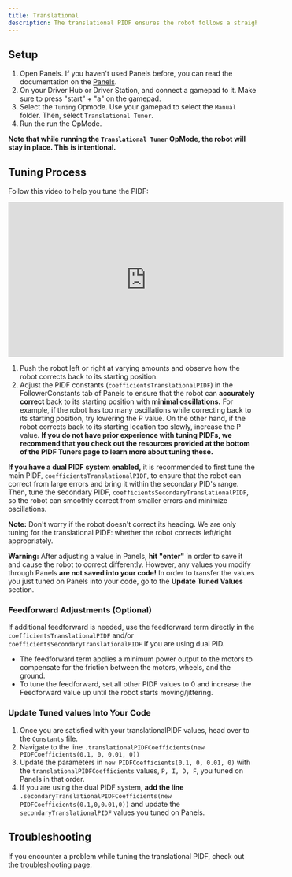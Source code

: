 ```yaml
---
title: Translational
description: The translational PIDF ensures the robot follows a straight path without lateral deviation.
---
```


## Setup 

1. Open Panels. If you haven't used Panels before, you can read the documentation on the [Panels](https://panels.bylazar.com/docs/com.bylazar.configurables/).
2. On your Driver Hub or Driver Station, and connect a gamepad to it. Make sure to press "start" + "a" on the gamepad. 
3. Select the `Tuning` Opmode. Use your gamepad to select the `Manual` folder. Then, select `Translational Tuner`.
4. Run the run the OpMode.

**Note that while running the `Translational Tuner` OpMode, the robot will stay in place. This is intentional.**

## Tuning Process
Follow this video to help you tune the PIDF: 
<iframe width="560" height="315" 
src="https://www.youtube.com/embed/cJi_QOMCTmo?si=5z9Z1m5j6dFtDoyS" 
title="YouTube video player" frameBorder="0" allow="accelerometer; autoplay; 
clipboard-write; encrypted-media; gyroscope; picture-in-picture; 
web-share" referrerPolicy="strict-origin-when-cross-origin" allowFullScreen></iframe>

1. Push the robot left or right at varying amounts and observe how the robot corrects back to its starting position. 
2. Adjust the PIDF constants (`coefficientsTranslationalPIDF`) in the FollowerConstants tab of Panels to ensure that the robot can **accurately correct** back to its starting position with **minimal oscillations.** For example, if the robot has too many oscillations while correcting back to its starting position, try lowering the P value. On the other hand, if the robot corrects back to its starting location too slowly, increase the P value. 
**If you do not have prior experience with tuning PIDFs, we recommend that you check out the resources provided at the bottom of the PIDF Tuners page to learn more about tuning these.**

**If you have a dual PIDF system enabled,** it is recommended to first tune the main PIDF, `coefficientsTranslationalPIDF`, to ensure that the robot can correct from large errors and bring it within the secondary PID's range. Then, tune the secondary PIDF, `coefficientsSecondaryTranslationalPIDF`, so the robot can smoothly correct from smaller errors and minimize oscillations. 

**Note:** Don't worry if the robot doesn't correct its heading. We are only tuning for the translational PIDF: whether the robot corrects left/right appropriately. 

**Warning:** After adjusting a value in Panels, **hit "enter"** in order to save it and cause the robot to correct differently. However, any values you modify through Panels **are not saved into your code!** In order to transfer the values you just tuned on Panels into your code, go to the **Update Tuned Values** section.  

### Feedforward Adjustments (Optional)

If additional feedforward is needed, use the feedforward term directly in the `coefficientsTranslationalPIDF` and/or `coefficientsSecondaryTranslationalPIDF` if 
you are using dual PID.

- The feedforward term applies a minimum power output to the motors to compensate for the friction between the motors, wheels, and the ground. 
- To tune the feedforward, set all other PIDF values to 0 and increase the Feedforward value up until the robot starts moving/jittering. 

### Update Tuned values Into Your Code
1. Once you are satisfied with your translationalPIDF values, head over to the `Constants` file. 
2. Navigate to the line `.translationalPIDFCoefficients(new PIDFCoefficients(0.1, 0, 0.01, 0))` 
3. Update the parameters in `new PIDFCoefficients(0.1, 0, 0.01, 0)` with the `translationalPIDFCoefficients` values, `P, I, D, F`, you tuned on Panels in that order. 
4. If you are using the dual PIDF system, **add the line** `.secondaryTranslationalPIDFCoefficients(new PIDFCoefficients(0.1,0,0.01,0))` and update the `secondaryTranslationalPIDF` values you tuned on Panels. 

## Troubleshooting
If you encounter a problem while tuning the translational PIDF, check out the [troubleshooting page](/docs/pathing/tuning/troubleshooting).